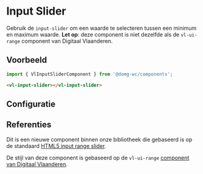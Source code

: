 
# Input Slider

Gebruik de `input-slider` om een waarde te selecteren tussen een minimum en maximum waarde.
**Let op**: deze component is niet dezelfde als de `vl-ui-range` component van Digitaal Vlaanderen.

## Voorbeeld

```js
import { VlInputSliderComponent } from '@domg-wc/components';
```

```html
<vl-input-slider></vl-input-slider>
```

<Canvas of={VlIputSliderStories.InputSliderDefault} />


## Configuratie

<ArgTypes of={VlIputSliderStories.InputSliderDefault} />


## Referenties

Dit is een nieuwe component binnen onze bibliotheek die gebaseerd is op de standaard [HTML5 input range slider](https://developer.mozilla.org/en-US/docs/Web/HTML/Element/input/range).

De stijl van deze component is gebaseerd op de `vl-ui-range` [component van Digitaal Vlaanderen](https://overheid.vlaanderen.be/webuniversum/v3/documentation/forms/vl-ui-range).
